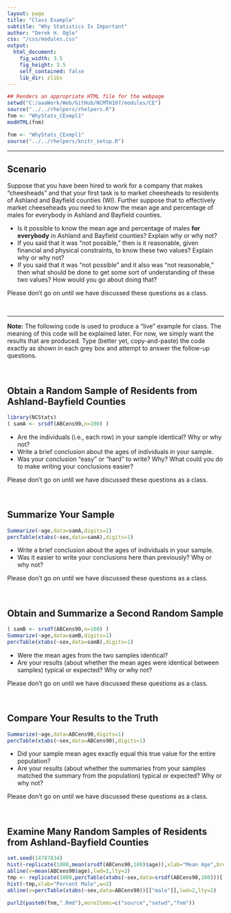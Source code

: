 ```yaml
---
layout: page
title: "Class Example"
subtitle: "Why Statistics Is Important"
author: "Derek H. Ogle"
css: "/css/modules.css"
output:
  html_document:
    fig_width: 3.5
    fig_height: 3.5
    self_contained: false
    lib_dir: zlibs
---
```

```r
## Renders an appropriate HTML file for the webpage
setwd("C:/aaaWork/Web/GitHub/NCMTH107/modules/CE")
source("../../rhelpers/rhelpers.R")
fnm <- "WhyStats_CExmpl1"
modHTML(fnm)
```

```r
fnm <- "WhyStats_CExmpl1"
source("../../rhelpers/knitr_setup.R")
```

----

## Scenario
Suppose that you have been hired to work for a company that makes "cheesheads" and that your first task is to market cheesheads to residents of Ashland and Bayfield counties (WI). Further suppose that to effectively market cheeseheads you need to know the mean age and percentage of males for everybody in Ashland and Bayfield counties.

* Is it possible to know the mean age and percentage of males **for everybody** in Ashland and Bayfield counties? Explain why or why not?
* If you said that it was "not possible," then is it reasonable, given financial and physical constraints, to know these two values? Explain why or why not?
* If you said that it was "not possible" and it also was "not reasonable," then what should be done to get some sort of understanding of these two values? How would you go about doing that?

<div class="alert alert-danger">Please don't go on until we have discussed these questions as a class.
</div>

\ 

---- 

<div class="alert alert-warning"><strong>Note:</strong> The following code is used to produce a "live" example for class. The meaning of this code will be explained later. For now, we simply want the results that are produced. Type (better yet, copy-and-paste) the code exactly as shown in each grey box and attempt to answer the follow-up questions.
</div>

\ 

## Obtain a Random Sample of Residents from Ashland-Bayfield Counties
```r
library(NCStats)
( samA <- srsdf(ABCens90,n=100) )
```

* Are the individuals (i.e., each row) in your sample identical? Why or why not?
* Write a brief conclusion about the ages of individuals in your sample.
* Was your conclusion "easy" or "hard" to write? Why? What could you do to make writing your conclusions easier?

<div class="alert alert-danger">Please don't go on until we have discussed these questions as a class.
</div>

\ 

## Summarize Your Sample
```r
Summarize(~age,data=samA,digits=1)
percTable(xtabs(~sex,data=samA),digits=1)
```

* Write a brief conclusion about the ages of individuals in your sample.
* Was it easier to write your conclusions here than previously? Why or why not?

<div class="alert alert-danger">Please don't go on until we have discussed these questions as a class.
</div>

\ 

## Obtain and Summarize a Second Random Sample
```r
( samB <- srsdf(ABCens90,n=100) )
Summarize(~age,data=samB,digits=1)
percTable(xtabs(~sex,data=samB),digits=1)
```

* Were the mean ages from the two samples identical?
* Are your results (about whether the mean ages were identical between samples) typical or expected? Why or why not?

<div class="alert alert-danger">Please don't go on until we have discussed these questions as a class.
</div>

\ 

## Compare Your Results to the Truth
```r
Summarize(~age,data=ABCens90,digits=1)
percTable(xtabs(~sex,data=ABCens90),digits=1)
```

* Did your sample mean ages exactly equal this true value for the entire population?
* Are your results (about whether the summaries from your samples matched the summary from the population) typical or expected?  Why or why not?

<div class="alert alert-danger">Please don't go on until we have discussed these questions as a class.
</div>

\ 

## Examine Many Random Samples of Residents from Ashland-Bayfield Counties
```r
set.seed(14787834)
hist(~replicate(1000,mean(srsdf(ABCens90,100)$age)),xlab="Mean Age",breaks=15)
abline(v=mean(ABCens90$age),lwd=2,lty=2)
tmp <- replicate(1000,percTable(xtabs(~sex,data=srsdf(ABCens90,100)))[["male"]])
hist(~tmp,xlab="Percent Male",w=2)
abline(v=percTable(xtabs(~sex,data=ABCens90))[["male"]],lwd=2,lty=2)
```

```r
purl2(paste0(fnm,".Rmd"),moreItems=c("source","setwd","fnm"))
```
